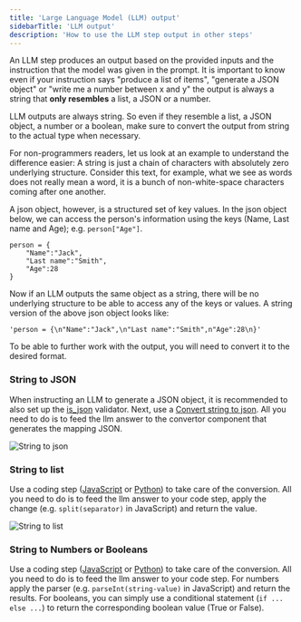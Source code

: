 ```yaml
---
title: 'Large Language Model (LLM) output'
sidebarTitle: 'LLM output'
description: 'How to use the LLM step output in other steps'
---
```


An LLM step produces an output based on the provided inputs and the instruction that the model was given
in the prompt.
It is important to know even if your instruction says "produce a list of items", "generate a JSON object"
or "write me a number between x and y" the output is always a string that **only resembles** a list, a JSON
or a number.

<Tip>
LLM outputs are always string. So even if they resemble a list, a JSON object, a number or a boolean, make
sure to convert the output from string to the actual type when necessary.
</Tip>

For non-programmers readers, let us look at an example to understand the difference easier:
A string is just a chain of characters with absolutely zero underlying structure. Consider this text, 
for example, what we see as words does not really mean a word, it is a bunch of non-white-space 
characters coming after one another.

A json object, however, is a structured set of key values.
In the json object below, we can access the person's information using the keys (Name, Last name and Age); e.g. `person["Age"]`.

```
person = {
    "Name":"Jack",
    "Last name":"Smith",
    "Age":28
}
```
Now if an LLM outputs the same object as a string, there will be no underlying structure to be able to 
access any of the keys or values. A string version of the above json object looks like:
```
'person = {\n"Name":"Jack",\n"Last name":"Smith",n"Age":28\n}'
```

To be able to further work with the output, you will need to convert it to the desired format.

### String to JSON
When instructing an LLM to generate a JSON object, it is recommended to also set up the 
[is_json](/build-custom-tools/tool-steps/llms/validators#is-json) validator.
Next, use a [Convert string to json](/build-custom-tools/tool-steps/convert-string-to-json).
All you need to do is to feed the llm answer to the convertor component that generates the
mapping JSON.

![String to json](/images/build-custom-tools/tool-step/convert-string-to-json.png)

### String to list
Use a coding step ([JavaScript](/build-custom-tools/tool-steps/code-javascript) or 
[Python](/build-custom-tools/tool-steps/code-python)) to take care of the conversion.
All you need to do is to feed the llm answer to your code step, apply the change
(e.g. `split(separator)` in JavaScript) and return the value.

![String to list](/images/build-custom-tools/tool-step/llm-output-str-to-list.png)

### String to Numbers or Booleans
Use a coding step ([JavaScript](/build-custom-tools/tool-steps/code-javascript) or 
[Python](/build-custom-tools/tool-steps/code-python)) to take care of the conversion.
All you need to do is to feed the llm answer to your code step.
For numbers apply the parser (e.g. `parseInt(string-value)` in JavaScript) and return
the results.
For booleans, you can simply use a conditional statement (`if ... else ...`) to return
the corresponding boolean value (True or False).